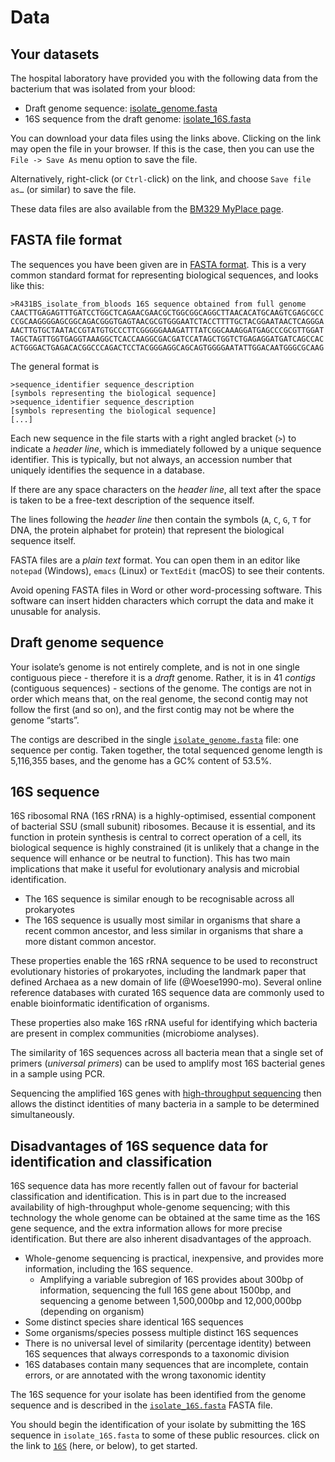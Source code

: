 # Data

## Your datasets

The hospital laboratory have provided you with the following data from the bacterium that was isolated from your blood:

- Draft genome sequence: [isolate_genome.fasta](assets/data/isolate_genome.fasta)
- 16S sequence from the draft genome: [isolate_16S.fasta](assets/data/isolate_16S.fasta)

::: { .callout-tip title="Downloading data files"}
You can download your data files using the links above. Clicking on the link may open the file in your browser. If this is the case, then you can use the `File -> Save As` menu option to save the file.

Alternatively, right-click (or `Ctrl-`click) on the link, and choose `Save file as…` (or similar) to save the file.

These data files are also available from the [BM329 MyPlace page]().
:::

::: { .callout-note collapse="true"}
## FASTA file format

The sequences you have been given are in [FASTA format](https://www.ncbi.nlm.nih.gov/genbank/fastaformat/). This is a very common standard format for representing biological sequences, and looks like this:

```text
>R431BS_isolate_from_bloods 16S sequence obtained from full genome
CAACTTGAGAGTTTGATCCTGGCTCAGAACGAACGCTGGCGGCAGGCTTAACACATGCAAGTCGAGCGCC
CCGCAAGGGGAGCGGCAGACGGGTGAGTAACGCGTGGGAATCTACCTTTTGCTACGGAATAACTCAGGGA
AACTTGTGCTAATACCGTATGTGCCCTTCGGGGGAAAGATTTATCGGCAAAGGATGAGCCCGCGTTGGAT
TAGCTAGTTGGTGAGGTAAAGGCTCACCAAGGCGACGATCCATAGCTGGTCTGAGAGGATGATCAGCCAC
ACTGGGACTGAGACACGGCCCAGACTCCTACGGGAGGCAGCAGTGGGGAATATTGGACAATGGGCGCAAG
```

The general format is

```text
>sequence_identifier sequence_description
[symbols representing the biological sequence]
>sequence_identifier sequence_description
[symbols representing the biological sequence]
[...]
```

Each new sequence in the file starts with a right angled bracket (`>`) to indicate a _header line_, which is immediately followed by a unique sequence identifier. This is typically, but not always, an accession number that uniquely identifies the sequence in a database.

If there are any space characters on the _header line_, all text after the space is taken to be a free-text description of the sequence itself.

The lines following the _header line_ then contain the symbols (`A`, `C`, `G`, `T` for DNA, the protein alphabet for protein) that represent the biological sequence itself.
:::

::: { .callout-tip }
FASTA files are a _plain text_ format. You can open them in an editor like `notepad` (Windows), `emacs` (Linux) or `TextEdit` (macOS) to see their contents.
:::

::: { .callout-warning }
Avoid opening FASTA files in Word or other word-processing software. This software can insert hidden characters which corrupt the data and make it unusable for analysis.
:::

## Draft genome sequence

Your isolate's genome is not entirely complete, and is not in one single contiguous piece - therefore it is a _draft_ genome. Rather, it is in 41 _contigs_ (contiguous sequences) - sections of the genome. The contigs are not in order which means that, on the real genome, the second contig may not follow the first (and so on), and the first contig may not be where the genome "starts".

The contigs are described in the single [`isolate_genome.fasta`](assets/data/isolate_genome.fasta) file: one sequence per contig. Taken together, the total sequenced genome length is 5,116,355 bases, and the genome has a GC% content of 53.5%.

## 16S sequence

16S ribosomal RNA (16S rRNA) is a highly-optimised, essential component of bacterial SSU (small subunit) ribosomes. Because it is essential, and its function in protein synthesis is central to correct operation of a cell, its biological sequence is highly constrained (it is unlikely that a change in the sequence will enhance or be neutral to function). This has two main implications that make it useful for evolutionary analysis and microbial identification.

- The 16S sequence is similar enough to be recognisable across all prokaryotes
- The 16S sequence is usually most similar in organisms that share a recent common ancestor, and less similar in organisms that share a more distant common ancestor.

These properties enable the 16S rRNA sequence to be used to reconstruct evolutionary histories of prokaryotes, including the landmark paper that defined Archaea as a new domain of life (@Woese1990-mo). Several online reference databases with curated 16S sequence data are commonly used to enable bioinformatic identification of organisms.

::: { .callout-note }
These properties also make 16S rRNA useful for identifying which bacteria are present in complex communities (microbiome analyses).

The similarity of 16S sequences across all bacteria mean that a single set of primers (_universal primers_) can be used to amplify most 16S bacterial genes in a sample using PCR.

Sequencing the amplified 16S genes with [high-throughput sequencing](https://www.illumina.com/areas-of-interest/microbiology/microbial-sequencing-methods/16s-rrna-sequencing.html) then allows the distinct identities of many bacteria in a sample to be determined simultaneously.
:::

::: { .callout-warning collapse="true"}
## Disadvantages of 16S sequence data for identification and classification

16S sequence data has more recently fallen out of favour for bacterial classification and identification. This is in part due to the increased availability of high-throughput whole-genome sequencing; with this technology the whole genome can be obtained at the same time as the 16S gene sequence, and the extra information allows for more precise identification. But there are also inherent disadvantages of the approach.

- Whole-genome sequencing is practical, inexpensive, and provides more information, including the 16S sequence.
  - Amplifying a variable subregion of 16S provides about 300bp of information, sequencing the full 16S gene about 1500bp, and sequencing a genome between 1,500,000bp and 12,000,000bp (depending on organism)
- Some distinct species share identical 16S sequences
- Some organisms/species possess multiple distinct 16S sequences
- There is no universal level of similarity (percentage identity) between 16S sequences that always corresponds to a taxonomic division
- 16S databases contain many sequences that are incomplete, contain errors, or are annotated with the wrong taxonomic identity
:::

The 16S sequence for your isolate has been identified from the genome sequence and is described in the [`isolate_16S.fasta`](assets/data/isolate_16S.fasta) FASTA file.

::: { .callout-tip title="Begin your identification"}
You should begin the identification of your isolate by submitting the 16S sequence in `isolate_16S.fasta` to some of these public resources. click on the link to [`16S`](16s.qmd) (here, or below), to get started.
:::